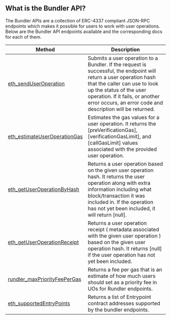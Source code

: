 ## What is the Bundler API?

The Bundler APIs are a collection of ERC-4337 compliant JSON-RPC endpoints which makes it possible for users to work with user operations. Below are the Bundler API endpoints available and the corresponding docs for each of them.

| Method                                                                                                                    | Description                                                                                                                                                                                                                                                                    |
| ------------------------------------------------------------------------------------------------------------------------- | ------------------------------------------------------------------------------------------------------------------------------------------------------------------------------------------------------------------------------------------------------------------------------ |
| [eth_sendUserOperation](/wallets/api-reference/bundler-api/bundler-api-endpoints/eth-send-user-operation)                 | Submits a user operation to a Bundler. If the request is successful, the endpoint will return a user operation hash that the caller can use to look up the status of the user operation. If it fails, or another error occurs, an error code and description will be returned. |
| [eth_estimateUserOperationGas](/wallets/api-reference/bundler-api/bundler-api-endpoints/eth-estimate-user-operation-gas)  | Estimates the gas values for a user operation. It returns the [preVerificationGas], [verificationGasLimit], and [callGasLimit] values associated with the provided user operation.                                                                                             |
| [eth_getUserOperationByHash](/wallets/api-reference/bundler-api/bundler-api-endpoints/eth-get-user-operation-by-hash)     | Returns a user operation based on the given user operation hash. It returns the user operation along with extra information including what block/transaction it was included in. If the operation has not yet been included, it will return [null].                            |
| [eth_getUserOperationReceipt](/wallets/api-reference/bundler-api/bundler-api-endpoints/eth-get-user-operation-receipt)    | Returns a user operation receipt ( metadata associated with the given user operation ) based on the given user operation hash. It returns [null] if the user operation has not yet been included.                                                                              |
| [rundler_maxPriorityFeePerGas](/wallets/api-reference/bundler-api/bundler-api-endpoints/rundler-max-priority-fee-per-gas) | Returns a fee per gas that is an estimate of how much users should set as a priority fee in UOs for Rundler endpoints.                                                                                                                                                         |
| [eth_supportedEntryPoints](/wallets/api-reference/bundler-api/bundler-api-endpoints/eth-supported-entry-points)           | Returns a list of Entrypoint contract addresses supported by the bundler endpoints.                                                                                                                                                                                            |
